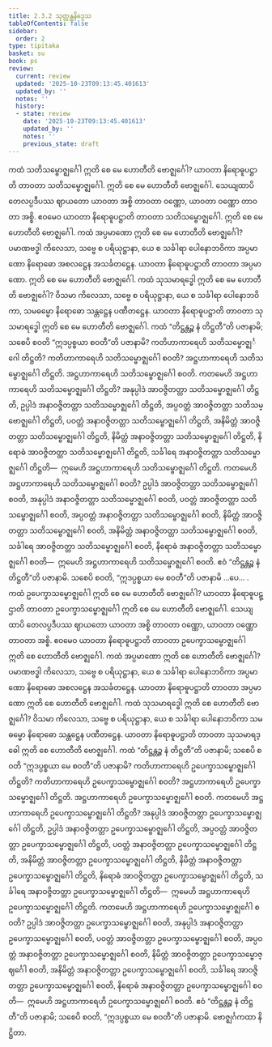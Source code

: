 ```yaml
---
title: 2.3.2 သုတ္တန္တနိဒ္ဒေသ
tableOfContents: false
sidebar:
  order: 2
type: tipitaka
basket: su
book: ps
review:
  current: review
  updated: '2025-10-23T09:13:45.401613'
  updated_by: ''
  notes: ''
  history:
  - state: review
    date: '2025-10-23T09:13:45.401613'
    updated_by: ''
    notes: ''
    previous_state: draft
---
```



<ReviewStatus review={frontmatter.review} showDetails={true} />

<HypothesisAnnotation frontmatter={frontmatter} />

<DynamicBreadcrumb />

<Division number="21" book="ps" e="ch" v="26" p="23">

<Paragraph number="1457" book="ps">
ကထံ <Emphasis>သတိသမ္ဗောဇ္ဈင်္ဂေါ ဣတိ စေ မေ ဟောတီ</Emphasis>တိ ဗောဇ္ဈင်္ဂေါ? ယာဝတာ နိရောဓူပဋ္ဌာတိ တာဝတာ သတိသမ္ဗောဇ္ဈင်္ဂေါ. ဣတိ စေ မေ ဟောတီတိ ဗောဇ္ဈင်္ဂေါ. သေယျထာပိ တေလပ္ပဒီပဿ ဈာယတော ယာဝတာ အစ္စိ တာဝတာ ဝဏ္ဏော, ယာဝတာ ဝဏ္ဏော တာဝတာ အစ္စိ. ဧဝမေဝ ယာဝတာ နိရောဓူပဋ္ဌာတိ တာဝတာ သတိသမ္ဗောဇ္ဈင်္ဂေါ. ဣတိ စေ မေ ဟောတီတိ ဗောဇ္ဈင်္ဂေါ.
</Paragraph>

<Paragraph number="1458" book="ps">
ကထံ <Emphasis>အပ္ပမာဏော ဣတိ စေ မေ ဟောတီ</Emphasis>တိ ဗောဇ္ဈင်္ဂေါ? ပမာဏဗဒ္ဓါ ကိလေသာ, သဗ္ဗေ စ ပရိယုဋ္ဌာနာ, ယေ စ သင်္ခါရာ ပေါနောဘဝိကာ အပ္ပမာဏော နိရောဓော အစလဋ္ဌေန အသင်္ခတဋ္ဌေန. ယာဝတာ နိရောဓူပဋ္ဌာတိ တာဝတာ အပ္ပမာဏော. ဣတိ စေ မေ ဟောတီတိ ဗောဇ္ဈင်္ဂေါ.
</Paragraph>

<Paragraph number="1459" book="ps">
ကထံ <Emphasis>သုသမာရဒ္ဓေါ ဣတိ စေ မေ ဟောတီ</Emphasis>တိ ဗောဇ္ဈင်္ဂေါ? ဝိသမာ ကိလေသာ, သဗ္ဗေ စ ပရိယုဋ္ဌာနာ, ယေ စ သင်္ခါရာ ပေါနောဘဝိကာ, သမဓမ္မော နိရောဓော သန္တဋ္ဌေန ပဏီတဋ္ဌေန. ယာဝတာ နိရောဓူပဋ္ဌာတိ တာဝတာ သုသမာရဒ္ဓေါ ဣတိ စေ မေ ဟောတီတိ ဗောဇ္ဈင်္ဂေါ.
</Paragraph>

<Paragraph number="1460" book="ps">
ကထံ <Emphasis>“တိဋ္ဌန္တဉ္စ နံ တိဋ္ဌတီ”တိ ပဇာနာမိ; သစေပိ စဝတိ “ဣဒပ္ပစ္စယာ စဝတီ”တိ ပဇာနာမိ?</Emphasis> ကတိဟာကာရေဟိ သတိသမ္ဗောဇ္ဈင်္ဂေါ တိဋ္ဌတိ? ကတိဟာကာရေဟိ သတိသမ္ဗောဇ္ဈင်္ဂေါ စဝတိ? အဋ္ဌဟာကာရေဟိ သတိသမ္ဗောဇ္ဈင်္ဂေါ တိဋ္ဌတိ. အဋ္ဌဟာကာရေဟိ သတိသမ္ဗောဇ္ဈင်္ဂေါ စဝတိ.
</Paragraph>

<Paragraph number="1461" book="ps">
ကတမေဟိ <Emphasis>အဋ္ဌဟာကာရေဟိ သတိသမ္ဗောဇ္ဈင်္ဂေါ တိဋ္ဌတိ?</Emphasis> အနုပ္ပါဒံ အာဝဇ္ဇိတတ္တာ သတိသမ္ဗောဇ္ဈင်္ဂေါ တိဋ္ဌတိ, ဥပ္ပါဒံ အနာဝဇ္ဇိတတ္တာ သတိသမ္ဗောဇ္ဈင်္ဂေါ တိဋ္ဌတိ, အပ္ပဝတ္တံ အာဝဇ္ဇိတတ္တာ သတိသမ္ဗောဇ္ဈင်္ဂေါ တိဋ္ဌတိ, ပဝတ္တံ အနာဝဇ္ဇိတတ္တာ သတိသမ္ဗောဇ္ဈင်္ဂေါ တိဋ္ဌတိ, အနိမိတ္တံ အာဝဇ္ဇိတတ္တာ သတိသမ္ဗောဇ္ဈင်္ဂေါ တိဋ္ဌတိ, နိမိတ္တံ အနာဝဇ္ဇိတတ္တာ သတိသမ္ဗောဇ္ဈင်္ဂေါ တိဋ္ဌတိ, နိရောဓံ အာဝဇ္ဇိတတ္တာ သတိသမ္ဗောဇ္ဈင်္ဂေါ တိဋ္ဌတိ, သင်္ခါရေ အနာဝဇ္ဇိတတ္တာ သတိသမ္ဗောဇ္ဈင်္ဂေါ တိဋ္ဌတိ—  ဣမေဟိ အဋ္ဌဟာကာရေဟိ သတိသမ္ဗောဇ္ဈင်္ဂေါ တိဋ္ဌတိ.
</Paragraph>

<Paragraph number="1462" book="ps">
ကတမေဟိ <Emphasis>အဋ္ဌဟာကာရေဟိ သတိသမ္ဗောဇ္ဈင်္ဂေါ စဝတိ?</Emphasis> ဥပ္ပါဒံ အာဝဇ္ဇိတတ္တာ သတိသမ္ဗောဇ္ဈင်္ဂေါ စဝတိ, အနုပ္ပါဒံ အနာဝဇ္ဇိတတ္တာ သတိသမ္ဗောဇ္ဈင်္ဂေါ စဝတိ, ပဝတ္တံ အာဝဇ္ဇိတတ္တာ သတိသမ္ဗောဇ္ဈင်္ဂေါ စဝတိ, အပ္ပဝတ္တံ အနာဝဇ္ဇိတတ္တာ သတိသမ္ဗောဇ္ဈင်္ဂေါ စဝတိ, နိမိတ္တံ အာဝဇ္ဇိတတ္တာ သတိသမ္ဗောဇ္ဈင်္ဂေါ စဝတိ, အနိမိတ္တံ အနာဝဇ္ဇိတတ္တာ သတိသမ္ဗောဇ္ဈင်္ဂေါ စဝတိ, သင်္ခါရေ အာဝဇ္ဇိတတ္တာ သတိသမ္ဗောဇ္ဈင်္ဂေါ စဝတိ, နိရောဓံ အနာဝဇ္ဇိတတ္တာ သတိသမ္ဗောဇ္ဈင်္ဂေါ စဝတိ—  ဣမေဟိ အဋ္ဌဟာကာရေဟိ သတိသမ္ဗောဇ္ဈင်္ဂေါ စဝတိ. ဧဝံ “တိဋ္ဌန္တဉ္စ နံ တိဋ္ဌတီ”တိ ပဇာနာမိ. သစေပိ စဝတိ, “ဣဒပ္ပစ္စယာ မေ စဝတီ”တိ ပဇာနာမိ …ပေ… .
</Paragraph>

<Paragraph number="1463" book="ps">
ကထံ <Emphasis>ဥပေက္ခာသမ္ဗောဇ္ဈင်္ဂေါ ဣတိ စေ မေ ဟောတီ</Emphasis>တိ ဗောဇ္ဈင်္ဂေါ? ယာဝတာ နိရောဓူပဋ္ဌာတိ တာဝတာ ဥပေက္ခာသမ္ဗောဇ္ဈင်္ဂေါ ဣတိ စေ မေ ဟောတီတိ ဗောဇ္ဈင်္ဂေါ. သေယျထာပိ တေလပ္ပဒီပဿ ဈာယတော ယာဝတာ အစ္စိ တာဝတာ ဝဏ္ဏော, ယာဝတာ ဝဏ္ဏော တာဝတာ အစ္စိ. ဧဝမေဝ ယာဝတာ နိရောဓူပဋ္ဌာတိ တာဝတာ ဥပေက္ခာသမ္ဗောဇ္ဈင်္ဂေါ ဣတိ စေ ဟောတီတိ ဗောဇ္ဈင်္ဂေါ.
</Paragraph>

<Paragraph number="1464" book="ps">
ကထံ <Emphasis>အပ္ပမာဏော ဣတိ စေ ဟောတီ</Emphasis>တိ ဗောဇ္ဈင်္ဂေါ? ပမာဏဗဒ္ဓါ ကိလေသာ, သဗ္ဗေ စ ပရိယုဋ္ဌာနာ, ယေ စ သင်္ခါရာ ပေါနောဘဝိကာ အပ္ပမာဏော နိရောဓော အစလဋ္ဌေန အသင်္ခတဋ္ဌေန. ယာဝတာ နိရောဓူပဋ္ဌာတိ တာဝတာ အပ္ပမာဏော ဣတိ စေ ဟောတီတိ ဗောဇ္ဈင်္ဂေါ.
</Paragraph>

<Paragraph number="1465" book="ps">
ကထံ <Emphasis>သုသမာရဒ္ဓေါ ဣတိ စေ ဟောတီ</Emphasis>တိ ဗောဇ္ဈင်္ဂေါ? ဝိသမာ ကိလေသာ, သဗ္ဗေ စ ပရိယုဋ္ဌာနာ, ယေ စ သင်္ခါရာ ပေါနောဘဝိကာ သမဓမ္မော နိရောဓော သန္တဋ္ဌေန ပဏီတဋ္ဌေန. ယာဝတာ နိရောဓူပဋ္ဌာတိ တာဝတာ သုသမာရဒ္ဓေါ ဣတိ စေ ဟောတီတိ ဗောဇ္ဈင်္ဂေါ.
</Paragraph>

<Paragraph number="1466" book="ps">
ကထံ <Emphasis>“တိဋ္ဌန္တဉ္စ နံ တိဋ္ဌတီ”တိ ပဇာနာမိ; သစေပိ စဝတိ “ဣဒပ္ပစ္စယာ မေ စဝတီ”တိ ပဇာနာမိ?</Emphasis> ကတိဟာကာရေဟိ ဥပေက္ခာသမ္ဗောဇ္ဈင်္ဂေါ တိဋ္ဌတိ? ကတိဟာကာရေဟိ ဥပေက္ခာသမ္ဗောဇ္ဈင်္ဂေါ စဝတိ? အဋ္ဌဟာကာရေဟိ ဥပေက္ခာသမ္ဗောဇ္ဈင်္ဂေါ တိဋ္ဌတိ. အဋ္ဌဟာကာရေဟိ ဥပေက္ခာသမ္ဗောဇ္ဈင်္ဂေါ စဝတိ.
</Paragraph>

<Paragraph number="1467" book="ps">
ကတမေဟိ <Emphasis>အဋ္ဌဟာကာရေဟိ ဥပေက္ခာသမ္ဗောဇ္ဈင်္ဂေါ တိဋ္ဌတိ?</Emphasis> အနုပ္ပါဒံ အာဝဇ္ဇိတတ္တာ ဥပေက္ခာသမ္ဗောဇ္ဈင်္ဂေါ တိဋ္ဌတိ, ဥပ္ပါဒံ အနာဝဇ္ဇိတတ္တာ ဥပေက္ခာသမ္ဗောဇ္ဈင်္ဂေါ တိဋ္ဌတိ, အပ္ပဝတ္တံ အာဝဇ္ဇိတတ္တာ ဥပေက္ခာသမ္ဗောဇ္ဈင်္ဂေါ တိဋ္ဌတိ, ပဝတ္တံ အနာဝဇ္ဇိတတ္တာ ဥပေက္ခာသမ္ဗောဇ္ဈင်္ဂေါ တိဋ္ဌတိ, အနိမိတ္တံ အာဝဇ္ဇိတတ္တာ ဥပေက္ခာသမ္ဗောဇ္ဈင်္ဂေါ တိဋ္ဌတိ, နိမိတ္တံ အနာဝဇ္ဇိတတ္တာ ဥပေက္ခာသမ္ဗောဇ္ဈင်္ဂေါ တိဋ္ဌတိ, နိရောဓံ အာဝဇ္ဇိတတ္တာ ဥပေက္ခာသမ္ဗောဇ္ဈင်္ဂေါ တိဋ္ဌတိ, သင်္ခါရေ အနာဝဇ္ဇိတတ္တာ ဥပေက္ခာသမ္ဗောဇ္ဈင်္ဂေါ တိဋ္ဌတိ—  ဣမေဟိ အဋ္ဌဟာကာရေဟိ ဥပေက္ခာသမ္ဗောဇ္ဈင်္ဂေါ တိဋ္ဌတိ.
</Paragraph>

<Paragraph number="1468" book="ps">
ကတမေဟိ <Emphasis>အဋ္ဌဟာကာရေဟိ ဥပေက္ခာသမ္ဗောဇ္ဈင်္ဂေါ စဝတိ?</Emphasis> ဥပ္ပါဒံ အာဝဇ္ဇိတတ္တာ ဥပေက္ခာသမ္ဗောဇ္ဈင်္ဂေါ စဝတိ, အနုပ္ပါဒံ အနာဝဇ္ဇိတတ္တာ ဥပေက္ခာသမ္ဗောဇ္ဈင်္ဂေါ စဝတိ, ပဝတ္တံ အာဝဇ္ဇိတတ္တာ ဥပေက္ခာသမ္ဗောဇ္ဈင်္ဂေါ စဝတိ, အပ္ပဝတ္တံ အနာဝဇ္ဇိတတ္တာ ဥပေက္ခာသမ္ဗောဇ္ဈင်္ဂေါ စဝတိ, နိမိတ္တံ အာဝဇ္ဇိတတ္တာ ဥပေက္ခာသမ္ဗောဇ္ဈင်္ဂေါ စဝတိ, အနိမိတ္တံ အနာဝဇ္ဇိတတ္တာ ဥပေက္ခာသမ္ဗောဇ္ဈင်္ဂေါ စဝတိ, သင်္ခါရေ အာဝဇ္ဇိတတ္တာ ဥပေက္ခာသမ္ဗောဇ္ဈင်္ဂေါ စဝတိ, နိရောဓံ အနာဝဇ္ဇိတတ္တာ ဥပေက္ခာသမ္ဗောဇ္ဈင်္ဂေါ စဝတိ—  ဣမေဟိ အဋ္ဌဟာကာရေဟိ ဥပေက္ခာသမ္ဗောဇ္ဈင်္ဂေါ စဝတိ. ဧဝံ “တိဋ္ဌန္တဉ္စ နံ တိဋ္ဌတီ”တိ ပဇာနာမိ; သစေပိ စဝတိ, “ဣဒပ္ပစ္စယာ မေ စဝတီ”တိ ပဇာနာမိ.

</Paragraph>
</Division>

<Paragraph number="1469" type="center" book="ps">
ဗောဇ္ဈင်္ဂကထာ နိဋ္ဌိတာ.
</Paragraph>